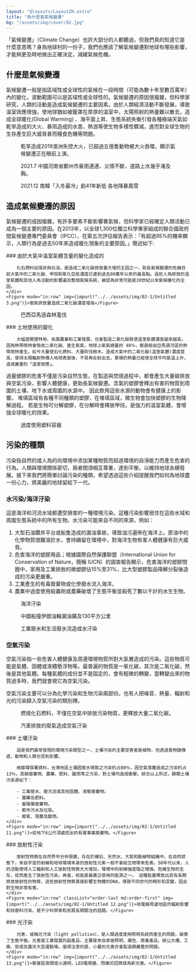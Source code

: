 ```yaml
---
layout: "@layouts/LayoutZH.astro"
title: "為什麼會氣候變遷"
bg: "/assets/img/cover/02.jpg"
---
```



「氣候變遷」（Climate Change）也許大部分的人都聽過，但我們真的知道它是什麼意思嗎？身為地球村的一份子，我們也應該了解氣候變遷對地球有哪些影響，才能夠更及時地做出正確決定，減緩氣候危機。

## 什麼是氣候變遷

氣候變遷一般是指區域性或全球性的氣候在一段時間（可能為數十年至數百萬年）內的變化，波動範圍可以是區域性或全球性的。氣候變遷的原因很複雜，但科學家研究，人類的活動是造成氣候變遷的主要因素。由於人類經濟活動不斷發展，導致溫室效應增強，使地球猶如被籠罩在厚厚的溫室中，太陽照射的熱量難以散去，造成全球暖化(Global Warming) 、海平面上昇、生態系統失衡引發各種極端天氣如乾旱造成的大火、暴雨造成的水患、熱浪等使生物多樣性驟減，進而對全球生物的生存產生巨大威脅甚而糧食危機等問題。

<Row>
    <Figure mode="in:row" img={import("../../assets/img/02-1/Untitled.png")}>乾旱造成2019澳洲失控大火，已超過五億隻動物被大火吞噬，顯示氣候變遷正在眼前上演。</Figure>
    <Figure mode="in:row" img={import("../../assets/img/02-1/Untitled 1.png")}>2021.7 中國河南省鄭州市豪雨連連、災情不斷，道路上水幾乎淹及胸。</Figure>
    <Figure mode="in:row" img={import("../../assets/img/02-1/Untitled 2.png")}>2021.12 南韓「入冬最冷」創41年新低 各地降暴風雪</Figure>
</Row>

## 造成氣候變遷的原因

氣候變遷的成因複雜，有許多要素不斷影響著氣候，但科學家已經確定人類活動已成為一個主要的原因。在2013年，以全球1,300位獨立科學專家組成的聯合國政府間氣候變遷專門委員會（IPCC），在第五次評估報告表示：「有超過95%的機率顯示，人類行為是過去50年來造成暖化現象的主要原因。」簡述如下:

<Row>
    <div>
        ### 由於大氣中溫室氣體含量的變化造成的

        化石燃料如煤炭與石油，是造成二氧化碳排放量大增的主因之一，助長氣候變遷的危機目前大氣中的二氧化碳、甲烷和氧化亞氮濃度已達到過去80萬年以來的最高點。這些人為排放的溫室氣體和其他人為活動的影響遍及整個氣候系統，被認為非常可能是20世紀以來氣候暖化的主因。
    </div>
    <Figure mode="in:row" img={import("../../assets/img/02-1/Untitled 3.png")}>廢氣排放量造成二氧化碳濃度增高</Figure>

</Row>

<Row>
    <Figure mode="in:row" classList="order-last md:order-first" img={import("../../assets/img/02-1/Untitled 4.png")}>巴西亞馬遜森林濫伐</Figure>
    <div>
        ### 土地使用的變化

        大幅度開墾林地、拓展農業和工業發展，也會製造二氧化碳致使溫室氣體濃度越來越高。因為熱帶雨林會吸收二氧化碳、產生氧氣，地球上氧氣總量的 40％，都是經由亞馬遜河區的熱帶雨林產生。如今大量使石化燃料、大量砍伐樹木，造成大氣中的二氧化碳(溫室氣體)濃度提高，使得太陽輻射熱傳入地球表面後，不易再反射出去，累積的熱量已經使全球平均氣溫上升，造成嚴重的「溫室效應」。
</div>
</Row>

<Row>
    <div>
        過量塑膠的危害不僅是污染自然生態，在製造與焚燒過程中，都會產生大量碳排放與空氣污染，影響人體健康，更助長氣候變遷。含氯的塑膠會釋出有害的物質到周圍的土壤、地下水或周圍的水源中。 因此飲用這些水源的動物會有健康上的影響。 堆填區域有各種不同種類的塑膠，在堆填區域，微生物會加快塑膠的生物降解過程。 若是生物可分解塑膠，在分解時會釋放甲烷，是強力的溫室氣體，會增強全球暖化的效果。
    </div>
    <Figure mode="in:row" img={import("../../assets/img/02-1/Untitled 5.png")}>過度使用塑料容器 </Figure>
</Row>

## 污染的種類

污染指自然的或人為的向環境中添加某種物質而超過環境的自淨能力而產生危害的行為。人類與環境關係密切，兩者間須相互尊重，達到平衡，以維持地球永續發展。接下來我們將簡單討論污染的種類，希望透過這些介紹提醒我們如何為地球盡一份心力，將美麗的地球留給下一代。

### 水污染/海洋汙染

這是海洋和河流水域都遭受損害的一種環境污染。這種污染影響居住在這些水域和周圍生態系統中的所有生物。水污染可能來自不同的來源，例如：

1. 大型石油鑽井平台或船隻造成的漏油事故，導致油污遍佈在海洋上。原油中的化學物質很難溶於水，會持續留在環境中，對海洋生物有害人體健康有巨大威脅。
1. 危害海洋的塑膠用品；根據國際自然保護聯盟（International Union for Conservation of Nature，簡稱 IUCN）的調查報告顯示，危害海洋的塑膠問題中，家用及工業排放的微塑膠佔15%至31%，比大型塑膠製品降解分裂後造成的污染更嚴重。
1. 工業產生的有毒廢棄物或化學廢水流入海洋。
1. 農業中過度使用殺蟲劑或農藥破壞了生態平衡並殺死了數以千計的水生生物。

<Row>
    <Figure mode="in:row" img={import("../../assets/img/02-1/Untitled 6.png")}>海洋汙染</Figure>
    <Figure mode="in:row" img={import("../../assets/img/02-1/Untitled 7.png")}>中國船撞伊朗油輪漏油擴及130平方公里</Figure>
    <Figure mode="in:row" img={import("../../assets/img/02-1/Untitled 8.png")}>工業廢水和生活廢水流造成水汙染</Figure>
</Row>

### 空氣污染

空氣污染指一些危害人體健康及周邊環境物質所對大氣層造成的污染。這些物質可能是氣體、固體或液體懸浮物等。最普遍的物質是一氧化碳，其次是二氧化碳，然後是其他氣體。每種氣體的成份並不是固定的，會有輕微的轉變，當轉變出來的物質過多時，我們就會視它為空氣污染。

空氣污染主要可以分為化學污染和生物污染兩部份。也有人把噪音、熱量、輻射和光的污染歸入空氣污染的類別裡。

<Row>
    <Figure mode="in:row" img={import("../../assets/img/02-1/Untitled 9.png")}>燃燒化石燃料，不僅在空氣中排放污染物質，更釋放大量二氧化碳。</Figure>
    <Figure mode="in:row" img={import("../../assets/img/02-1/Untitled 10.png")}>汽車排放的廢氣造成空氣汙染</Figure>
</Row>

<Row>
    <div>
        ### 土壤汙染

        這是我們最常發現的環境污染類型之一，土壤污染的主要受害者是植物，但透過食物鏈傳遞，動物和人類也受到影響。

        根據環保署資料，台灣地區土壤因廢水導致之污染約占80％，因空氣落塵造成之污染約占13％，其餘廢棄物、農藥、肥料、酸雨等之污染，對土壤均造成衝擊。綜合以上所述，歸類土壤污染源如下：

        - 工業廢水、廢污泥或其他固體、液態廢棄物。
        - 農藥及肥料。
        - 畜殖業廢棄物。
        - 都市污水及垃圾。
        - 廢氣、落塵及酸雨。
    </div>
    <Figure mode="in:row" img={import("../../assets/img/02-1/Untitled 11.png")}>從地下6公尺深處挖出的有害事業廢棄物。</Figure>
</Row>

<Row>
    <div>
        ### 放射性汙染

        放射性物質在自然界中分布很廣，存在於礦石、天然水、大氣和動植物組織中。在自然狀態下，來自宇宙的射線和地球環境本身的放射性元素一般不會給生物帶來危害。50年代以來，人的活動使得人工輻射和人工放射性物質大大增加，環境中的射線強度隨之增強，危機生物的生存，從而產生了放射性污染。再者，核能是最廣泛使用的能源之一。 這種能量釋放出具有長期排放放射性的物質，這些放射性物質直接影響生物體的DNA，導致不同世代的畸形和突變，因此對生物非常有害。
    </div>
    <Figure mode="in:row" classList="order-last md:order-first" img={import("../../assets/img/02-1/Untitled 12.png")}>核電廠周邊地區的輻射影響和核廢料污染，是不少科學家和民眾長期關注的話題。</Figure>
</Row>

<Row>
    <div>
        ### 光汙染

        光害，或稱光污染（light pollution），是人類過度使用照明系統而產生的問題，破壞了生態平衡。光害是工業發展的副產品，主要是來自家居照明、廣告、商業產品、辦公大樓、工廠、街燈及露天大型運動場。值得注意的是，小量的光害亦會製造頗嚴重的問題。
    </div>
    <Figure mode="in:row" img={import("../../assets/img/02-1/Untitled 13.png")}>都會區夜間燈火通明，LED電視牆、閃爍式招牌成為新光害。</Figure>
</Row>